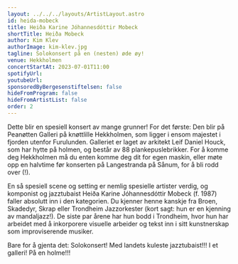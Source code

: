 ```yaml
---
layout: ../../../layouts/ArtistLayout.astro
id: heida-mobeck
title: Heiða Karine Jóhannesdóttir Mobeck
shortTitle: Heiða Mobeck
author: Kim Klev
authorImage: kim-klev.jpg
tagline: Solokonsert på en (nesten) øde øy!
venue: Hekkholmen
concertStartAt: 2023-07-01T11:00
spotifyUrl:
youtubeUrl:
sponsoredByBergesenstiftelsen: false
hideFromProgram: false
hideFromArtistList: false
order: 2
---
```


Dette blir en spesiell konsert av mange grunner! For det første: Den blir på Peanøtten Galleri på knøttlille Hekkholmen, som ligger i ensom majestet i fjorden utenfor Furulunden. Galleriet er laget av arkitekt Leif Daniel Houck, som har hytte på holmen, og består av 88 plankepuslebrikker. For å komme deg Hekkholmen må du enten komme deg dit for egen maskin, eller møte opp en halvtime før konserten på Langestranda på Sånum, for å bli rodd over (!).

En så spesiell scene og setting er nemlig spesielle artister verdig, og komponist og jazztubaist Heiða Karine Jóhannesdóttir Mobeck (f. 1987) faller absolutt inn i den kategorien. Du kjenner henne kanskje fra Broen, Skadedyr, Skrap eller Trondheim Jazzorkester (kort sagt: hun er en kjenning av mandaljazz!). De siste par årene har hun bodd i Trondheim, hvor hun har arbeidet med å inkorporere visuelle arbeider og tekst inn i sitt kunstnerskap som improviserende musiker.

Bare for å gjenta det: Solokonsert! Med landets kuleste jazztubaist!!! I et galleri! På en holme!!!

